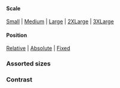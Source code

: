 
<PageTitle src="components/Loader" title="Loader" />
<Subtitle />
<Description />

#### Scale

[Small](#scale--small) | [Medium](#scale--medium) | [Large](#scale--large) | [2XLarge](#scale--2xlarge) | [3XLarge](#scale--3xlarge)

#### Position

[Relative](#position--relative) | [Absolute](#position--absolute) | [Fixed](#position--fixed)

<Primary />
<ArgsTable story={PRIMARY_STORY} />
<Stories />

### Assorted sizes

<Canvas>
  <ThemeWrapper>
    <Flex alignItems="center" direction="row" justifyContent="space-around">
      <Loader size={24} />
      <Loader size={40} />
      <Loader size={60} />
      <Loader size={82} />
    </Flex>
  </ThemeWrapper>
</Canvas>

### Contrast

<Canvas contrast>
  <ThemeWrapper>
    <Loader contrast />
  </ThemeWrapper>
</Canvas>
